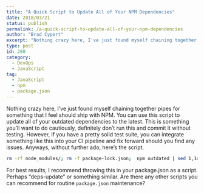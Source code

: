 ```yaml
---
title: "A Quick Script to Update All of Your NPM Dependencies"
date: 2018/03/21
status: publish
permalink: /a-quick-script-to-update-all-of-your-npm-dependencies
author: "Brad Cypert"
excerpt: "Nothing crazy here, I've just found myself chaining together pipes for something that I feel should ship with NPM. You can use this script to update all of your outdated dependencies to the latest. This is something you'll want to do cautiously, definitely don't run this and commit it without testing. However, if you have a pretty solid test suite, you can integrate something like this into your CI pipeline and fix forward should you find any issues."
type: post
id: 280
category:
  - DevOps
  - JavaScript
tag:
  - JavaScript
  - npm
  - package.json
---
```


Nothing crazy here, I’ve just found myself chaining together pipes for something that I feel should ship with NPM. You can use this script to update all of your outdated dependencies to the latest. This is something you’ll want to do cautiously, definitely don’t run this and commit it without testing. However, if you have a pretty solid test suite, you can integrate something like this into your CI pipeline and fix forward should you find any issues. Anyways, without further ado, here’s the script.

```bash
rm -rf node_modules/; rm -f package-lock.json;  npm outdated | sed 1,1d | awk '{ print $1 }' | xargs npm update
```

For best results, I recommend throwing this in your package.json as a script. Perhaps “deps-update” or something similar. Are there any other scripts you can recommend for routine `package.json` maintenance?
